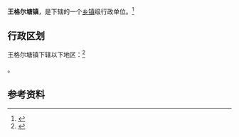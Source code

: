 {{中国乡级行政区|62/30/27/101/000}}

'''王格尔塘镇'''，是{{PRC admin/fullname|62/30/27/101/000|3}}下辖的一个[[乡镇|乡镇]]级行政单位。<ref>{{PRC admin/ref sgc|{{PRC admin/parent|62/30/27/101/000}}}}</ref>

== 行政区划 ==

王格尔塘镇下辖以下地区：<ref>{{PRC admin/ref sgc|62/30/27/101/000}}</ref>

{{PRC admin/children|62/30/27/101/000}}。

== 参考资料 ==

{{reflist}}

{{甘肃行政区划小作品}}
{{PRC admin/navcat|62/30/27/101/000}}
